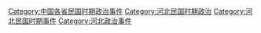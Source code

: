 [[Category:中国各省民国时期政治事件|Category:中国各省民国时期政治事件]]
[[Category:河北民国时期政治|Category:河北民国时期政治]]
[[Category:河北民国时期事件|Category:河北民国时期事件]]
[[Category:河北政治事件|Category:河北政治事件]]